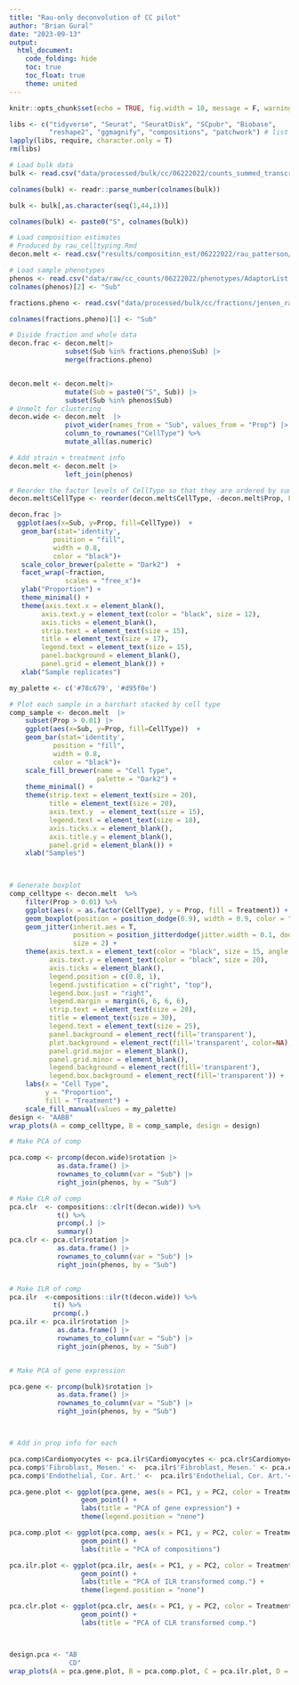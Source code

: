 ```yaml
---
title: "Rau-only deconvolution of CC pilot"
author: "Brian Gural"
date: "2023-09-13"
output:
  html_document:
    code_folding: hide
    toc: true
    toc_float: true
    theme: united
---
```


```r
knitr::opts_chunk$set(echo = TRUE, fig.width = 10, message = F, warning = F, error = T)
```



```r
libs <- c("tidyverse", "Seurat", "SeuratDisk", "SCpubr", "Biobase",  
          "reshape2", "ggmagnify", "compositions", "patchwork") # list libraries here
lapply(libs, require, character.only = T)
rm(libs)
```

```r
# Load bulk data
bulk <- read.csv("data/processed/bulk/cc/06222022/counts_summed_transcripts.csv", row.names = 1)

colnames(bulk) <- readr::parse_number(colnames(bulk))

bulk <- bulk[,as.character(seq(1,44,1))]

colnames(bulk) <- paste0("S", colnames(bulk))

# Load composition estimates 
# Produced by rau_celltyping.Rmd
decon.melt <- read.csv("results/composition_est/06222022/rau_patterson/09132023.csv")

# Load sample phenotypes
phenos <- read.csv("data/raw/cc_counts/06222022/phenotypes/AdaptorList.csv")
colnames(phenos)[2] <- "Sub"

fractions.pheno <- read.csv("data/processed/bulk/cc/fractions/jensen_rau_froese_pheno", row.names = 1)

colnames(fractions.pheno)[1] <- "Sub"
```

```r
# Divide fraction and whole data
decon.frac <- decon.melt|> 
              subset(Sub %in% fractions.pheno$Sub) |> 
              merge(fractions.pheno)


decon.melt <- decon.melt|> 
              mutate(Sub = paste0("S", Sub)) |> 
              subset(Sub %in% phenos$Sub)
# Unmelt for clustering 
decon.wide <- decon.melt  |> 
              pivot_wider(names_from = "Sub", values_from = "Prop") |> 
              column_to_rownames("CellType") %>%
              mutate_all(as.numeric)

# Add strain + treatment info
decon.melt <- decon.melt |> 
              left_join(phenos)

# Reorder the factor levels of CellType so that they are ordered by sum of their values across groups
decon.melt$CellType <- reorder(decon.melt$CellType, -decon.melt$Prop, FUN = sum)

```

```r
decon.frac |>
  ggplot(aes(x=Sub, y=Prop, fill=CellType))  +
   geom_bar(stat='identity',
           position = "fill",
           width = 0.8,
           color = "black")+
   scale_color_brewer(palette = "Dark2")  +
   facet_wrap(~fraction,
              scales = "free_x")+
   ylab("Proportion") +
   theme_minimal() +
   theme(axis.text.x = element_blank(),
        axis.text.y = element_text(color = "black", size = 12),
        axis.ticks = element_blank(),
        strip.text = element_text(size = 15),
        title = element_text(size = 17),
        legend.text = element_text(size = 15),
        panel.background = element_blank(),
        panel.grid = element_blank()) +
   xlab("Sample replicates") 


```

```r

my_palette <- c('#78c679', '#d95f0e')

# Plot each sample in a barchart stacked by cell type
comp_sample <- decon.melt  |>
    subset(Prop > 0.01) |> 
    ggplot(aes(x=Sub, y=Prop, fill=CellType))  +
    geom_bar(stat='identity',
           position = "fill",
           width = 0.8,
           color = "black")+
    scale_fill_brewer(name = "Cell Type",
                      palette = "Dark2") +
    theme_minimal() +
    theme(strip.text = element_text(size = 20),
          title = element_text(size = 20),
          axis.text.y  = element_text(size = 15),
          legend.text = element_text(size = 18),
          axis.ticks.x = element_blank(),
          axis.title.y = element_blank(),
          panel.grid = element_blank()) +
    xlab("Samples")
  


# Generate boxplot
comp_celltype <- decon.melt  %>%
    filter(Prop > 0.01) %>%
    ggplot(aes(x = as.factor(CellType), y = Prop, fill = Treatment)) +
    geom_boxplot(position = position_dodge(0.9), width = 0.9, color = "black") +
    geom_jitter(inherit.aes = T, 
                position = position_jitterdodge(jitter.width = 0.1, dodge.width = 0.9),
                size = 2) +
    theme(axis.text.x = element_text(color = "black", size = 15, angle =30),
          axis.text.y = element_text(color = "black", size = 20),
          axis.ticks = element_blank(),
          legend.position = c(0.8, 1),
          legend.justification = c("right", "top"),
          legend.box.just = "right",
          legend.margin = margin(6, 6, 6, 6),
          strip.text = element_text(size = 20),
          title = element_text(size = 30),
          legend.text = element_text(size = 25),
          panel.background = element_rect(fill='transparent'),
          plot.background = element_rect(fill='transparent', color=NA),
          panel.grid.major = element_blank(),
          panel.grid.minor = element_blank(),
          legend.background = element_rect(fill='transparent'),
          legend.box.background = element_rect(fill='transparent')) +
    labs(x = "Cell Type", 
         y = "Proportion", 
         fill = "Treatment") +
    scale_fill_manual(values = my_palette) 
design <- "AABB"
wrap_plots(A = comp_celltype, B = comp_sample, design = design)


```

```r

# Make PCA of comp

pca.comp <- prcomp(decon.wide)$rotation |>
            as.data.frame() |> 
            rownames_to_column(var = "Sub") |> 
            right_join(phenos, by = "Sub")

# Make CLR of comp
pca.clr  <- compositions::clr(t(decon.wide)) %>%
            t() %>%
            prcomp(.) |> 
            summary()
pca.clr <- pca.clr$rotation |>
            as.data.frame() |> 
            rownames_to_column(var = "Sub") |> 
            right_join(phenos, by = "Sub")


# Make ILR of comp
pca.ilr  <-compositions::ilr(t(decon.wide)) %>%
           t() %>%
           prcomp(.)
pca.ilr <- pca.ilr$rotation |>
            as.data.frame() |> 
            rownames_to_column(var = "Sub") |> 
            right_join(phenos, by = "Sub")


# Make PCA of gene expression

pca.gene <- prcomp(bulk)$rotation |>
            as.data.frame() |> 
            rownames_to_column(var = "Sub") |> 
            right_join(phenos, by = "Sub")



# Add in prop info for each

pca.comp$Cardiomyocytes <- pca.ilr$Cardiomyocytes <- pca.clr$Cardiomyocytes <- pca.gene$Cardiomyocytes <- t(decon.wide["Cardiomyocytes",])
pca.comp$'Fibroblast, Mesen.' <-  pca.ilr$'Fibroblast, Mesen.' <- pca.clr$'Fibroblast, Mesen.' <- pca.gene$'Fibroblast, Mesen.' <- t(decon.wide["Fibroblast, Mesen.",])
pca.comp$'Endothelial, Cor. Art.' <-  pca.ilr$'Endothelial, Cor. Art.'<- pca.clr$'Endothelial, Cor. Art.' <- pca.gene$'Endothelial, Cor. Art.' <- t(decon.wide["Endothelial, Cor. Art.",])


```

```r




pca.gene.plot <- ggplot(pca.gene, aes(x = PC1, y = PC2, color = Treatment)) +
                  geom_point() +
                  labs(title = "PCA of gene expression") +
                  theme(legend.position = "none")

pca.comp.plot <- ggplot(pca.comp, aes(x = PC1, y = PC2, color = Treatment)) +
                  geom_point() +
                  labs(title = "PCA of compositions") 

pca.ilr.plot <- ggplot(pca.ilr, aes(x = PC1, y = PC2, color = Treatment)) +
                  geom_point() +
                  labs(title = "PCA of ILR transformed comp.") +
                  theme(legend.position = "none")

pca.clr.plot <- ggplot(pca.clr, aes(x = PC1, y = PC2, color = Treatment)) +
                  geom_point() +
                  labs(title = "PCA of CLR transformed comp.")



design.pca <- "AB
               CD"
wrap_plots(A = pca.gene.plot, B = pca.comp.plot, C = pca.ilr.plot, D = pca.clr.plot, design = design.pca)

```
